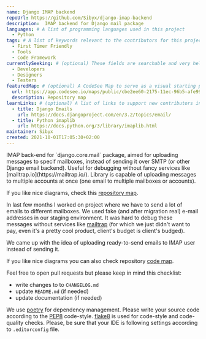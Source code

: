 ```yaml
---
name: Django IMAP backend
repoUrl: https://github.com/Sibyx/django-imap-backend
description:  IMAP backend for Django mail package
languages: # A list of programming languages used in this project
  - Python
tags: # A list of keywords relevant to the contributors for this project
  - First Timer Friendly
  - Tools
  - Code Framework
currentlySeeking: # (optional) These fields are searchable and very helpful for contributors to match well with your project
  - Developers
  - Designers
  - Testers
featuredMap: # (optional) A CodeSee Map to serve as a visual starting point for contributors
  url: https://app.codesee.io/maps/public/cbe2ee60-2175-11ec-96b5-afe99c614d3c
  description: Repository map
learnLinks: # (optional) A list of links to support new contributors in learning about your project and tech stack and culture / community
  - title: Django Emails
    url: https://docs.djangoproject.com/en/3.2/topics/email/
  - title: Python imaplib
    url: https://docs.python.org/3/library/imaplib.html
maintainer: Sibyx
created: 2021-10-01T17:05:30+02:00
---
```


<!-- Divide your content into sections using our handy shortcodes. Each section is optional -->

<Overview>
IMAP back-end for `django.core.mail` package, aimed for uploading messages to specif mailboxes, instead of sending it
over SMTP (or other Django email backend). Useful for debugging without fancy services like
[mailtrap.io](https://mailtrap.io/). Library is capable of uploading messages to multiple accounts at once (one email
to multiple mailboxes or accounts).

If you like nice diagrams, check this
[repository map](https://app.codesee.io/maps/cbe2ee60-2175-11ec-96b5-afe99c614d3c).

In last few months I worked on project where we have to send a lot of emails to different mailboxes. We used fake
(and after migration real) e-mail addresses in our staging environment. It was hard to debug these messages without
services like [mailtrap](https://mailtrap.io/) (for which we just didn't want to pay, even it's a pretty cool product,
client's budget is client's budged).

We came up with the idea of uploading ready-to-send emails to IMAP user instead of sending it.

</Overview>

<Contributing>

If you like nice diagrams you can also check repository
[code map](https://app.codesee.io/maps/public/cbe2ee60-2175-11ec-96b5-afe99c614d3c).

Feel free to open pull requests but please keep in mind this checklist:

- write changes to to `CHANGELOG.md`
- update `README.md` (if needed)
- update documentation (if needed)

We use [poetry](https://python-poetry.org/) for dependency management. Please write your source code according to the
[PEP8](https://www.python.org/dev/peps/pep-0008/) code-style. [flake8](https://github.com/pycqa/flake8) is used for
code-style and code-quality checks. Please, be sure that your IDE is following settings according to `.editorconfig`
file.

</Contributing>
